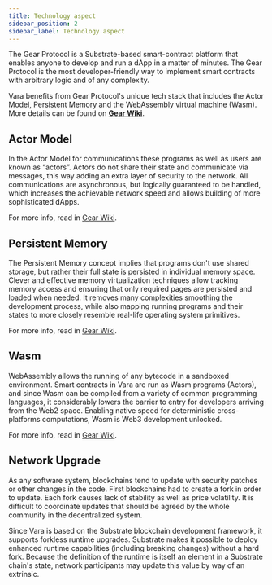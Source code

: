 ```yaml
---
title: Technology aspect
sidebar_position: 2
sidebar_label: Technology aspect
---
```


The Gear Protocol is a Substrate-based smart-contract platform that enables anyone to develop and run a dApp in a matter of minutes. The Gear Protocol is the most developer-friendly way to implement smart contracts with arbitrary logic and of any complexity. 

Vara benefits from Gear Protocol's unique tech stack that includes the Actor Model, Persistent Memory and the WebAssembly virtual machine (Wasm). 
More details can be found on **[Gear Wiki](https://wiki.gear-tech.io/docs/)**.

## Actor Model

In the Actor Model for communications these programs as well as users are known as “actors”. Actors do not share their state and communicate via messages, this way adding an extra layer of security to the network. All communications are asynchronous, but logically guaranteed to be handled, which increases the achievable network speed and allows building of more sophisticated dApps.

For more info, read in [Gear Wiki](https://wiki.gear-tech.io/docs/gear/technology/actor-model).

## Persistent Memory

The Persistent Memory concept implies that programs don't use shared storage, but rather their full state is persisted in individual memory space. Clever and effective memory virtualization techniques allow tracking memory access and ensuring that only required pages are persisted and loaded when needed. It removes many complexities smoothing the development process, while also mapping running programs and their states to more closely resemble real-life operating system primitives.

For more info, read in [Gear Wiki](https://wiki.gear-tech.io/docs/gear/technology/persist-memory).

## Wasm

WebAssembly allows the running of any bytecode in a sandboxed environment. Smart contracts in Vara are run as Wasm programs (Actors), and since Wasm can be compiled from a variety of common programming languages, it considerably lowers the barrier to entry for developers arriving from the Web2 space. 
Enabling native speed for deterministic cross-platforms computations, Wasm is Web3 development unlocked.

For more info, read in [Gear Wiki](https://wiki.gear-tech.io/docs/gear/technology/WASM).

## Network Upgrade

As any software system, blockchains tend to update with security patches or other changes in the code. First blockchains had to create a fork in order to update. Each fork causes lack of stability as well as price volatility. It is difficult to coordinate updates that should be agreed by the whole community in the decentralized system.

Since Vara is based on the Substrate blockchain development framework, it supports forkless runtime upgrades. Substrate makes it possible to deploy enhanced runtime capabilities (including breaking changes) without a hard fork. Because the definition of the runtime is itself an element in a Substrate chain's state, network participants may update this value by way of an extrinsic.